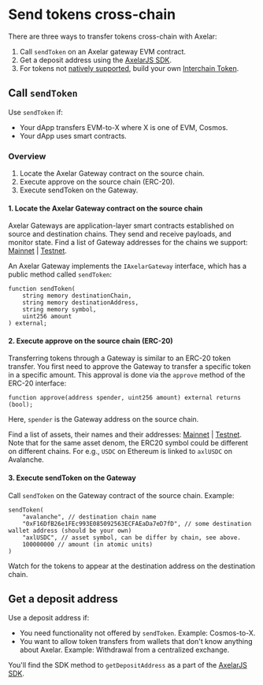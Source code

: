 # Send tokens cross-chain

There are three ways to transfer tokens cross-chain with Axelar:

1. Call `sendToken` on an Axelar gateway EVM contract.
1. Get a deposit address using the [AxelarJS SDK](../axelarjs-sdk/token-transfer-dep-addr).
1. For tokens not [natively supported](/dev/reference/mainnet-contract-addresses#assets), build your own [Interchain Token](interchain-tokens).

## Call `sendToken`

Use `sendToken` if:

- Your dApp transfers EVM-to-X where X is one of EVM, Cosmos.
- Your dApp uses smart contracts.

### Overview

1. Locate the Axelar Gateway contract on the source chain.
2. Execute approve on the source chain (ERC-20).
3. Execute sendToken on the Gateway.

#### 1. Locate the Axelar Gateway contract on the source chain

Axelar Gateways are application-layer smart contracts established on source and destination chains. They send and receive payloads, and monitor state. Find a list of Gateway addresses for the chains we support: [Mainnet](../reference/mainnet-contract-addresses) | [Testnet](../reference/testnet-contract-addresses).

An Axelar Gateway implements the `IAxelarGateway` interface, which has a public method called `sendToken`:

```solidity
function sendToken(
    string memory destinationChain,
    string memory destinationAddress,
    string memory symbol,
    uint256 amount
) external;
```

#### 2. Execute approve on the source chain (ERC-20)

Transferring tokens through a Gateway is similar to an ERC-20 token transfer. You first need to approve the Gateway to transfer a specific token in a specific amount. This approval is done via the `approve` method of the ERC-20 interface:

```solidity
function approve(address spender, uint256 amount) external returns (bool);
```

Here, `spender` is the Gateway address on the source chain.

Find a list of assets, their names and their addresses: [Mainnet](../reference/mainnet-contract-addresses) | [Testnet](../reference/testnet-contract-addresses). Note that for the same asset denom,
the ERC20 symbol could be different on different chains.
For e.g., `USDC` on Ethereum is linked to `axlUSDC` on Avalanche.

#### 3. Execute sendToken on the Gateway

Call `sendToken` on the Gateway contract of the source chain. Example:

```solidity
sendToken(
    "avalanche", // destination chain name
    "0xF16DfB26e1FEc993E085092563ECFAEaDa7eD7fD", // some destination wallet address (should be your own)
    "axlUSDC", // asset symbol, can be differ by chain, see above.
    100000000 // amount (in atomic units)
)
```

Watch for the tokens to appear at the destination address on the destination chain.

## Get a deposit address
Use a deposit address if:

- You need functionality not offered by `sendToken`. Example: Cosmos-to-X.
- You want to allow token transfers from wallets that don't know anything about Axelar. Example: Withdrawal from a centralized exchange.


You'll find the SDK method to `getDepositAddress` as a part of the [AxelarJS SDK](../axelarjs-sdk/token-transfer-dep-addr).
